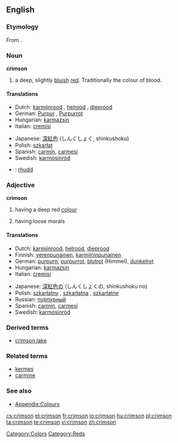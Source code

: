 {{wikipedia|dab=Crimson (disambiguation)|Crimson}}
==English==

===Etymology===
From {{Pers.}} {{fa-Arab|[[قرمز]]}}.

===Noun===
{{wikipedia}}
'''crimson'''

# a deep, slightly [[blue|bluish]] [[red]]. Traditionally the colour of blood.
#: {{colour panel|2=DC143C}}

====Translations====
{{trans-top|colour}}
* Dutch: [[karmijnrood]] {{n}}, [[helrood]] {{n}}, [[dieprood]] {{n}}
* German: [[Purpur]] {{n}}, [[Purpurrot]] {{n}}
* Hungarian: [[karmazsin]]
* Italian: [[cremisi]] {{inv}}
{{trans-mid}}
* Japanese: [[深紅色]] (しんくしょく, shinkushoku)
* Polish: [[szkarłat]] {{m}}
* Spanish: [[carmín]], [[carmesí]]
* Swedish: [[karmosinröd]]
{{trans-bottom}}

{{checktrans}}
<!--Remove this section once all of the translations below have been moved into the tables above.-->
* {{ttbc|Welsh}}: [[rhudd]]

===Adjective===
'''crimson'''

# {{colour}} having a deep red [[color|colour]]
# having loose morals

====Translations====
{{trans-top|colour}}
* Dutch: [[karmijnrood]], [[helrood]], [[dieprood]]
* Finnish: [[verenpunainen]], [[karmiininpunainen]]
* German: [[purpurn]], [[purpurrot]], [[blutrot]] (Himmel), [[dunkelrot]]
* Hungarian: [[karmazsin]]
* Italian: [[cremisi]] {{inv}}
{{trans-mid}}
* Japanese: [[深紅色]]の (しんくしょくの, shinkushoku no)
* Polish: [[szkarłatny]] {{m}}, [[szkarłatna]] {{f}}, [[szkarłatne]] {{n}}
* Russian: [[пурпурный]]
* Spanish: [[carmín]], [[carmesí]]
* Swedish: [[karmosinröd]]
{{trans-bottom}}

{{trans-top|having loose morals}}
{{trans-mid}}
{{trans-bottom}}

===Derived terms===
* [[crimson lake]]

===Related terms===
* [[kermes]]
* [[carmine]]

===See also===
* [[Appendix:Colours]]

[[Category:Colors]]
[[Category:Reds]]

[[cs:crimson]]
[[et:crimson]]
[[fr:crimson]]
[[io:crimson]]
[[hu:crimson]]
[[pl:crimson]]
[[ta:crimson]]
[[te:crimson]]
[[vi:crimson]]
[[zh:crimson]]